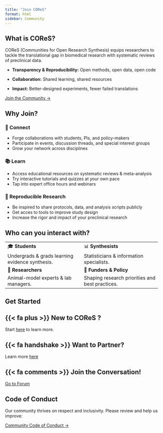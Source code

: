 ```yaml
---
title: "Join COReS"
format: html
sidebar: Community
---
```


## What is COReS?

COReS (Communities for Open Research Synthesis) equips researchers to tackle the translational gap in biomedical research with systematic reviews of preclinical data.

- **Transparency & Reproducibility:** Open methods, open data, open code

- **Collaboration:** Shared learning, shared resources

- **Impact:** Better-designed experiments, fewer failed translations


:::: {.text-center style="margin-top: 1em"}
::: button
[Join the Community →](/about-cores/become-member.qmd){.btn .btn-primary target="_blank"}
:::
::::


## Why Join?

::: panel-tabset
### 🔗 Connect {.tab}

-   Forge collaborations with students, PIs, and policy-makers\
-   Participate in events, discussion threads, and special interest groups\
-   Grow your network across disciplines

### 📚 Learn {.tab}

-   Access educational resources on systematic reviews & meta-analysis\
-   Try interactive tutorials and quizzes at your own pace\
-   Tap into expert office hours and webinars

### 🔄 Reproducible Research {.tab}

-   Be inspired to share protocols, data, and analysis scripts publicly\
-   Get acces to tools to improve study design\
-   Increase the rigor and impact of your preclinical research
:::



## Who can you interact with?

|  |  |
|------------------------------------|------------------------------------|
| 🎓 **Students** | 📊 **Synthesists** |
| Undergrads & grads learning evidence synthesis. | Statisticians & information specialists. |
| 🔬 **Researchers** | 💼 **Funders & Policy** |
| Animal-model experts & lab managers. | Shaping research priorities and best practices. |


## Get Started

:::: {.grid}
::: {.g-col-4}
::: {.callout-tip icon=false}
## {{< fa plus >}} New to COReS ?
Start [here](about-cores/become-member.qmd) to learn more.
:::
:::

::: {.g-col-4}
::: {.callout-tip icon=false}
## {{< fa handshake >}} Want to Partner? 
Learn more [here](about-cores/become-partner.qmd)
:::
:::

::: {.g-col-4}
::: {.callout-tip icon=false}
## {{< fa comments >}} Join the Conversation! 
[Go to Forum](about-cores/using-zulip.qmd)
:::
:::
::::

## Code of Conduct

Our community thrives on respect and inclusivity. Please review and help us improve:


[Community Code of Conduct →](/about-cores/code-of-conduct.qmd){.btn .btn-secondary target="_blank"}



